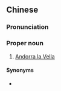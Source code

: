 ==Chinese==
{{zh-forms|s=老安道尔|type=13}}

===Pronunciation===
{{zh-pron
|m=Lǎo'āndào'ěr
|cat=pn
}}

===Proper noun===
{{zh-proper noun}}

# {{lb|zh|Taiwan}} [[Andorra la Vella]] {{gloss|capital city of Andorra}}

====Synonyms====
* {{qualifier|Mainland China}} {{zh-l|安道爾城}}